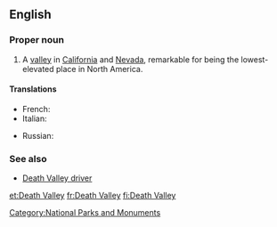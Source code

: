 ==English==
{{wikipedia}}

===Proper noun===
{{en-proper noun|head=[[death|Death]] [[valley|Valley]]}}

# A [[valley]] in [[California]] and [[Nevada]], remarkable for being the lowest-elevated place in North America.

====Translations====
{{trans-top|valley in California and Nevada}}
* French: {{t+|fr|Vallée de la mort|f}}
* Italian: {{t-|it|Valle della Morte|f}}
{{trans-mid}}
* Russian: {{t-|ru|Долина Смерти|tr=dolína sm'érti|f}}
{{trans-bottom}}

===See also===
* [[Death Valley driver]]

[[Category:National Parks and Monuments]]

[[et:Death Valley]]
[[fr:Death Valley]]
[[fi:Death Valley]]